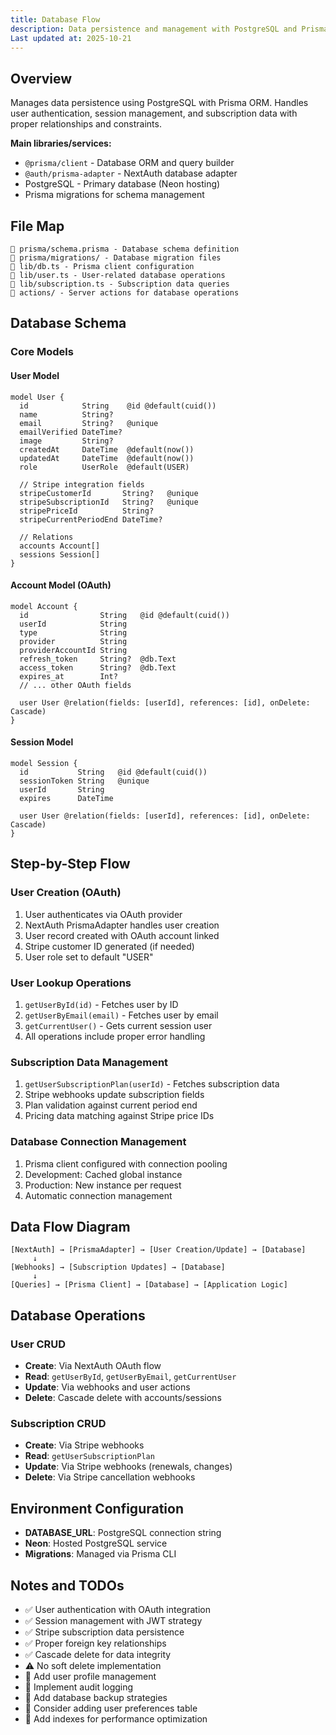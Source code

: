 ```yaml
---
title: Database Flow
description: Data persistence and management with PostgreSQL and Prisma
Last updated at: 2025-10-21
---
```


## Overview

Manages data persistence using PostgreSQL with Prisma ORM. Handles user authentication, session management, and subscription data with proper relationships and constraints.

**Main libraries/services:**

- `@prisma/client` - Database ORM and query builder
- `@auth/prisma-adapter` - NextAuth database adapter
- PostgreSQL - Primary database (Neon hosting)
- Prisma migrations for schema management

## File Map

```
📁 prisma/schema.prisma - Database schema definition
📁 prisma/migrations/ - Database migration files
📁 lib/db.ts - Prisma client configuration
📁 lib/user.ts - User-related database operations
📁 lib/subscription.ts - Subscription data queries
📁 actions/ - Server actions for database operations
```

## Database Schema

### Core Models

#### User Model

```prisma
model User {
  id            String    @id @default(cuid())
  name          String?
  email         String?   @unique
  emailVerified DateTime?
  image         String?
  createdAt     DateTime  @default(now())
  updatedAt     DateTime  @default(now())
  role          UserRole  @default(USER)

  // Stripe integration fields
  stripeCustomerId       String?   @unique
  stripeSubscriptionId   String?   @unique
  stripePriceId          String?
  stripeCurrentPeriodEnd DateTime?

  // Relations
  accounts Account[]
  sessions Session[]
}
```

#### Account Model (OAuth)

```prisma
model Account {
  id                String   @id @default(cuid())
  userId            String
  type              String
  provider          String
  providerAccountId String
  refresh_token     String?  @db.Text
  access_token      String?  @db.Text
  expires_at        Int?
  // ... other OAuth fields

  user User @relation(fields: [userId], references: [id], onDelete: Cascade)
}
```

#### Session Model

```prisma
model Session {
  id           String   @id @default(cuid())
  sessionToken String   @unique
  userId       String
  expires      DateTime

  user User @relation(fields: [userId], references: [id], onDelete: Cascade)
}
```

## Step-by-Step Flow

### User Creation (OAuth)

1. User authenticates via OAuth provider
2. NextAuth PrismaAdapter handles user creation
3. User record created with OAuth account linked
4. Stripe customer ID generated (if needed)
5. User role set to default "USER"

### User Lookup Operations

1. `getUserById(id)` - Fetches user by ID
2. `getUserByEmail(email)` - Fetches user by email
3. `getCurrentUser()` - Gets current session user
4. All operations include proper error handling

### Subscription Data Management

1. `getUserSubscriptionPlan(userId)` - Fetches subscription data
2. Stripe webhooks update subscription fields
3. Plan validation against current period end
4. Pricing data matching against Stripe price IDs

### Database Connection Management

1. Prisma client configured with connection pooling
2. Development: Cached global instance
3. Production: New instance per request
4. Automatic connection management

## Data Flow Diagram

```
[NextAuth] → [PrismaAdapter] → [User Creation/Update] → [Database]
     ↓
[Webhooks] → [Subscription Updates] → [Database]
     ↓
[Queries] → [Prisma Client] → [Database] → [Application Logic]
```

## Database Operations

### User CRUD

- **Create**: Via NextAuth OAuth flow
- **Read**: `getUserById`, `getUserByEmail`, `getCurrentUser`
- **Update**: Via webhooks and user actions
- **Delete**: Cascade delete with accounts/sessions

### Subscription CRUD

- **Create**: Via Stripe webhooks
- **Read**: `getUserSubscriptionPlan`
- **Update**: Via Stripe webhooks (renewals, changes)
- **Delete**: Via Stripe cancellation webhooks

## Environment Configuration

- **DATABASE_URL**: PostgreSQL connection string
- **Neon**: Hosted PostgreSQL service
- **Migrations**: Managed via Prisma CLI

## Notes and TODOs

- ✅ User authentication with OAuth integration
- ✅ Session management with JWT strategy
- ✅ Stripe subscription data persistence
- ✅ Proper foreign key relationships
- ✅ Cascade delete for data integrity
- ⚠️ No soft delete implementation
- 🔄 Add user profile management
- 🔄 Implement audit logging
- 🔄 Add database backup strategies
- 🔄 Consider adding user preferences table
- 🔄 Add indexes for performance optimization
